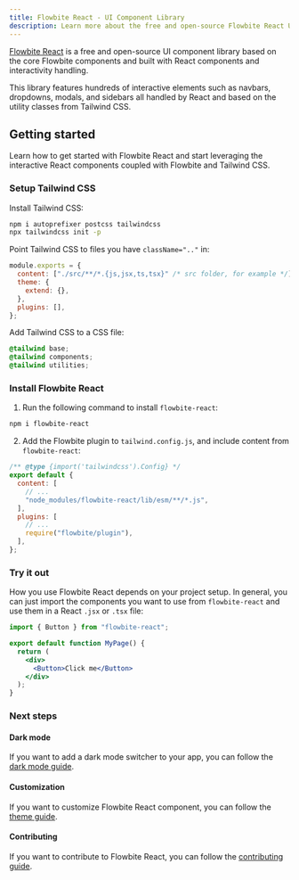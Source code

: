 ```yaml
---
title: Flowbite React - UI Component Library
description: Learn more about the free and open-source Flowbite React UI components and start building modern web applications using React components based on Tailwind CSS
---
```


[Flowbite React](https://github.com/themesberg/flowbite-react) is a free and open-source UI component library based on the core Flowbite components and built with React components and interactivity handling.

This library features hundreds of interactive elements such as navbars, dropdowns, modals, and sidebars all handled by React and based on the utility classes from Tailwind CSS.

## Getting started

Learn how to get started with Flowbite React and start leveraging the interactive React components coupled with Flowbite and Tailwind CSS.

### Setup Tailwind CSS

Install Tailwind CSS:

```bash
npm i autoprefixer postcss tailwindcss
npx tailwindcss init -p
```

Point Tailwind CSS to files you have `className=".."` in:

```javascript
module.exports = {
  content: ["./src/**/*.{js,jsx,ts,tsx}" /* src folder, for example */],
  theme: {
    extend: {},
  },
  plugins: [],
};
```

Add Tailwind CSS to a CSS file:

```css
@tailwind base;
@tailwind components;
@tailwind utilities;
```

### Install Flowbite React

1. Run the following command to install `flowbite-react`:

```bash
npm i flowbite-react
```

2. Add the Flowbite plugin to `tailwind.config.js`, and include content from `flowbite-react`:

```js {5,9}
/** @type {import('tailwindcss').Config} */
export default {
  content: [
    // ...
    "node_modules/flowbite-react/lib/esm/**/*.js",
  ],
  plugins: [
    // ...
    require("flowbite/plugin"),
  ],
};
```

### Try it out

How you use Flowbite React depends on your project setup. In general, you can just import the components you want to use from `flowbite-react` and use them in a React `.jsx` or `.tsx` file:

```jsx
import { Button } from "flowbite-react";

export default function MyPage() {
  return (
    <div>
      <Button>Click me</Button>
    </div>
  );
}
```

### Next steps

#### Dark mode

If you want to add a dark mode switcher to your app, you can follow the [dark mode guide](/docs/customize/dark-mode).

#### Customization

If you want to customize Flowbite React component, you can follow the [theme guide](/docs/customize/theme).

#### Contributing

If you want to contribute to Flowbite React, you can follow the [contributing guide](/docs/getting-started/contributing).

